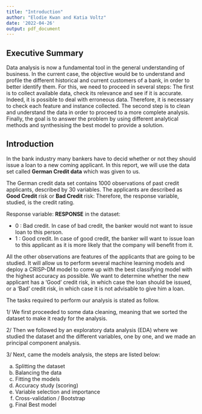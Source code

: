 ```yaml
---
title: "Introduction"
author: "Elodie Kwan and Katia Voltz"
date: '2022-04-26'
output: pdf_document
---
```



## Executive Summary

Data analysis is now a fundamental tool in the general understanding of business. In the current case, the objective would be to understand and profile the different historical and current customers of a bank, in order to better identify them. For this, we need to proceed in several steps: The first is to collect available data, check its relevance and see if it is accurate. Indeed, it is possible to deal with erroneous data. Therefore, it is necessary to check each feature and instance collected. The second step is to clean and understand the data in order to proceed to a more complete analysis. Finally, the goal is to answer the problem by using different analytical methods and synthesising the best model to provide a solution. 


## Introduction 
In the bank industry many bankers have to decid whether or not they should issue a loan to a new coming applicant. In this report, we will use the data set called **German Credit data** which was given to us. 


The German credit data set contains 1000 observations of past credit applicants, described by 30 variables. The applicants are described as **Good Credit** risk or **Bad Credit** risk: Therefore, the response variable, studied, is the credit rating. 


Response variable: **RESPONSE** in the dataset:

+ 0 : Bad credit. In case of bad credit, the banker would not want to issue loan to this person. 
+ 1 : Good credit. In case of good credit, the banker will want to issue loan to this applicant as it is more likely that the company will benefit from it. 


All the other observations are features of the applicants that are going to be studied. It will allow us to perform several machine learning models and deploy a CRISP-DM model to come up with the best classifying model with the highest accuracy as possible. We want to determine whether the new applicant has a 'Good' credit risk, in which case the loan should be issued, or a 'Bad' credit risk, in which case it is not advisable to give him a loan.


The tasks required to perform our analysis is stated as follow. 

1/ We first proceeded to some data cleaning, meaning that we sorted the dataset to make it ready for the analysis. 

2/ Then we followed by an exploratory data analysis (EDA) where we studied the dataset and the different variables, one by one, and we made an principal component analysis. 

3/ Next, came the models analysis, the steps are listed below: 

  a) Splitting the dataset
  b) Balancing the data
  c) Fitting the models
  d) Accuracy study (scoring)
  e) Variable selection and importance
  f) Cross-validation / Bootstrap
  g) Final Best model 
  
